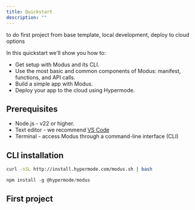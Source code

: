 ```yaml
---
title: Quickstart
description: ""
---
```


<Warning>to do first project from base template, local development, deploy to cloud options</Warning>

In this quickstart we'll show you how to:

- Get setup with Modus and its CLI.
- Use the most basic and common components of Modus: manifest, functions, and API calls.
- Build a simple app with Modus.
- Deploy your app to the cloud using Hypermode.

## Prerequisites

- Node.js - v22 or higher.
- Text editor - we recommend [VS Code](https://code.visualstudio.com/)
- Terminal - access Modus through a command-line interface (CLI)

## CLI installation

<CodeGroup>

```bash cURL
curl -sSL http://install.hypermode.com/modus.sh | bash
```

```js npm
npm install -g @hypermode/modus
```

</CodeGroup>

## First project
